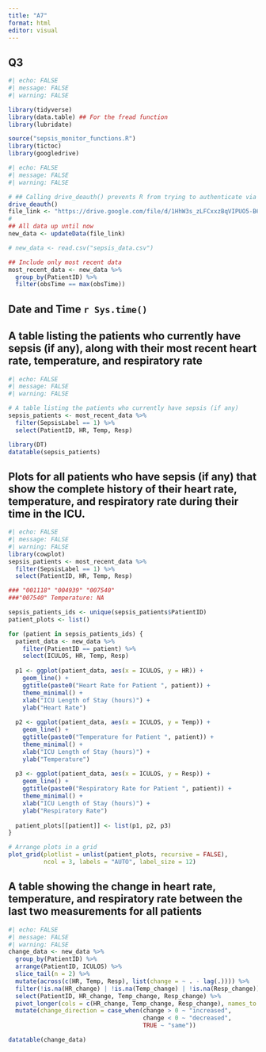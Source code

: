 ```yaml
---
title: "A7"
format: html
editor: visual
---
```


## Q3

```r
#| echo: FALSE
#| message: FALSE
#| warning: FALSE

library(tidyverse)
library(data.table) ## For the fread function
library(lubridate)

source("sepsis_monitor_functions.R")
library(tictoc)
library(googledrive)
```

```r
#| echo: FALSE
#| message: FALSE
#| warning: FALSE

# ## Calling drive_deauth() prevents R from trying to authenticate via a browser
drive_deauth()
file_link <- "https://drive.google.com/file/d/1HhW3s_zLFCxxzBqVIPUO5-B60a4ac6r0/view?usp=share_link"
# 
## All data up until now
new_data <- updateData(file_link)

# new_data <- read.csv("sepsis_data.csv")

## Include only most recent data
most_recent_data <- new_data %>%
  group_by(PatientID) %>%
  filter(obsTime == max(obsTime))
```

## Date and Time `r Sys.time()`

## A table listing the patients who currently have sepsis (if any), along with their most recent heart rate, temperature, and respiratory rate

```r

#| echo: FALSE
#| message: FALSE
#| warning: FALSE

# A table listing the patients who currently have sepsis (if any)
sepsis_patients <- most_recent_data %>%
  filter(SepsisLabel == 1) %>%
  select(PatientID, HR, Temp, Resp)

library(DT)
datatable(sepsis_patients)
```

## Plots for all patients who have sepsis (if any) that show the complete history of their heart rate, temperature, and respiratory rate during their time in the ICU.

```r
#| echo: FALSE
#| message: FALSE
#| warning: FALSE
library(cowplot)
sepsis_patients <- most_recent_data %>%
  filter(SepsisLabel == 1) %>%
  select(PatientID, HR, Temp, Resp)

### "001118" "004939" "007540"
###"007540" Temperature: NA

sepsis_patients_ids <- unique(sepsis_patients$PatientID)
patient_plots <- list()

for (patient in sepsis_patients_ids) { 
  patient_data <- new_data %>%
    filter(PatientID == patient) %>%
    select(ICULOS, HR, Temp, Resp)
  
  p1 <- ggplot(patient_data, aes(x = ICULOS, y = HR)) +
    geom_line() +
    ggtitle(paste0("Heart Rate for Patient ", patient)) +
    theme_minimal() +
    xlab("ICU Length of Stay (hours)") +
    ylab("Heart Rate")
  
  p2 <- ggplot(patient_data, aes(x = ICULOS, y = Temp)) +
    geom_line() +
    ggtitle(paste0("Temperature for Patient ", patient)) +
    theme_minimal() +
    xlab("ICU Length of Stay (hours)") +
    ylab("Temperature")
  
  p3 <- ggplot(patient_data, aes(x = ICULOS, y = Resp)) +
    geom_line() +
    ggtitle(paste0("Respiratory Rate for Patient ", patient)) +
    theme_minimal() +
    xlab("ICU Length of Stay (hours)") +
    ylab("Respiratory Rate")
  
  patient_plots[[patient]] <- list(p1, p2, p3)
}

# Arrange plots in a grid
plot_grid(plotlist = unlist(patient_plots, recursive = FALSE),
          ncol = 3, labels = "AUTO", label_size = 12)

```

## A table showing the change in heart rate, temperature, and respiratory rate between the last two measurements for all patients

```r
#| echo: FALSE
#| message: FALSE
#| warning: FALSE
change_data <- new_data %>%
  group_by(PatientID) %>%
  arrange(PatientID, ICULOS) %>%
  slice_tail(n = 2) %>%
  mutate(across(c(HR, Temp, Resp), list(change = ~ . - lag(.)))) %>%
  filter(!is.na(HR_change) | !is.na(Temp_change) | !is.na(Resp_change)) %>%
  select(PatientID, HR_change, Temp_change, Resp_change) %>%
  pivot_longer(cols = c(HR_change, Temp_change, Resp_change), names_to = "variable", values_to = "change") %>%
  mutate(change_direction = case_when(change > 0 ~ "increased",
                                      change < 0 ~ "decreased",
                                      TRUE ~ "same"))

datatable(change_data)

```
